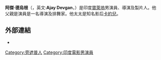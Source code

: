 {{blpunsourced|time=2014-05-23T12:11:46+00:00}}
{{NoteTA
|T=zh-cn:阿贾伊·德乌干;zh-hant:阿傑·德烏根;
|1=zh-cn:阿贾伊·德乌干;zh-hant:阿傑·德烏根;
}}
{{藝人
| 姓名     = 阿傑·德烏根<br>Ajay Devgan
| 類型     = 男演員
| 圖片     = Ajay Devgn at the launch of MTV Super Fight League.jpg
| 圖片尺寸 = 
| 圖片簡介 = 
| 本名 = Vishal Veeru Devgan
| 出生日期 = {{birth_date_and_age|1969|4|2}}
| 國籍     = {{INDIA}}
| 暱稱     = 
| 出生地點 = {{IND}}[[新德里|新德里]]
| 星座     = 
| 逝世日期 = 
| 逝世地點 = 
| 宗教信仰 = 
| 父母 = 
| 配偶     = [[卡約兒·德烏根|卡約兒·德烏根]]
| 兒女 = Nysa Devgan<br>Yug Devgan
| 出道日期 = 
| 活躍年代 = 1991年至今
| IMDb    =  0222426
}}

'''阿傑·德烏根'''（{{lang-hi|'''अजय देवगन'''}}，英文:'''Ajay Devgan'''，{{bd|1969年|4月2日|catIdx=D}}）是印度[[寶萊塢|寶萊塢]]男演員、導演及製片人。他父親是演員是一名導演及排舞家。他太太是知名影后[[卡約兒·德烏根|卡約兒]]。

== 外部連結 ==
* {{imdb name|id=0222426}}

{{Authority control}}

{{DEFAULTSORT: Devgan, Ajay}}
[[Category:旁遮普人|Category:旁遮普人]]
[[Category:印度電影男演員|Category:印度電影男演員]]
